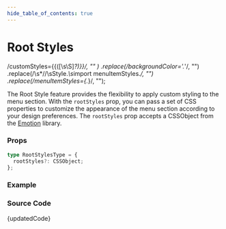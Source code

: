 ```yaml
---
hide_table_of_contents: true
---
```



# Root Styles

  /customStyles=\{\{([\s\S]*?)\}\}/,
  ""
)
  .replace(/backgroundColor='.*'/, "")
  .replace(/\s*\/\/\sStyle.*\s*import menuItemStyles.*/, "")
  .replace(/menuItemStyles={.*}/, "");

The Root Style feature provides the flexibility to apply custom styling to the menu section. With the `rootStyles` prop, you can pass a set of CSS properties to customize the appearance of the menu section according to your design preferences. The `rootStyles` prop accepts a CSSObject from the [Emotion](https://emotion.sh/docs/introduction) library.

### Props

```ts noCopy
type RootStylesType = {
  rootStyles?: CSSObject;
};
```

### Example

<BrowserWindow url="/vertical-menu/menu-section/root-styles">
  <Provider>
    <RootStyles />
  </Provider>
</BrowserWindow>

### Source Code

<TsToJsCodeSnippet>{updatedCode}</TsToJsCodeSnippet>
